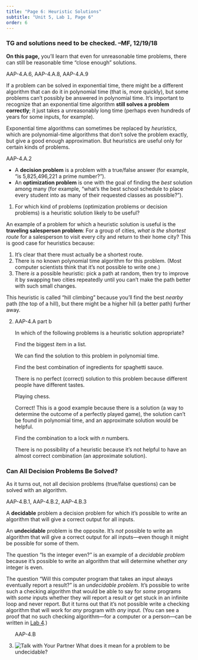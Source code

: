 ```yaml
---
title: "Page 6: Heuristic Solutions"
subtitle: "Unit 5, Lab 1, Page 6"
order: 6
---
```


::: todo
<h3>TG and solutions need to be checked. --MF, 12/19/18</h3>
:::

::: learn
**On this page,** you'll learn that even for
unreasonable time problems, there can still be reasonable time "close
enough" solutions.
:::

::: ap-standard
AAP-4.A.6, AAP-4.A.8, AAP-4.A.9
:::

If a problem can be solved in exponential time, there might be a
different algorithm that can do it in polynomial time (that is, more
quickly), but some problems can't possibly be answered in polynomial
time. It's important to recognize that an exponential time algorithm
**still solves a problem correctly**; it just takes a
unreasonably long time (perhaps even hundreds of years for some inputs,
for example).

Exponential time algorithms can sometimes be replaced by
<em>heuristics</em>, which are polynomial-time algorithms that don't
solve the problem exactly, but give a good enough approximation. But
heuristics are useful only for certain kinds of
problems.<!--Heuristics are useful when a problem has has a solution, and although we can't compute the solution in a practical amount a time, we can still find "pretty good" solutions.-->

::: vocabFullWidth
::: ap-standard
AAP-4.A.2
:::

<ul>

<li>A **decision problem** is a problem with a true/false
answer (for example, "is 5,825,496,221 a prime number?").</li>

<li>An **optimization problem** is one with the goal of
finding the <em>best</em> solution among many (for example, "what's the
best school schedule to place every student into as many of their
requested classes as possible?").</li>

</ul>
:::

::: forYouToDo
<ol>

<li>For which kind of problems (optimization problems or decision
problems) is a heuristic solution likely to be useful?</li>

</ol>
:::



An example of a problem for which a heuristic solution is useful is the
**traveling salesperson problem**: For a group of cities,
<em>what is the shortest route</em> for a salesperson to visit every
city and return to their home city? This is good case for heuristics
because:

<ol>

<li>It's clear that there must actually be a shortest route.</li>

<li>There is no known polynomial time algorithm for this problem. (Most
computer scientists think that it's not possible to write one.)</li>

<li>There <em>is</em> a possible heuristic: pick a path at random, then
try to improve it by swapping two cities repeatedly until you can't make
the path better with such small changes.</li>

</ol>

::: endnote
This heuristic is called "hill climbing" because you'll find the best
<em>nearby</em> path (the top of a hill), but there might be a higher
hill (a better path) further away.
:::



::: forYouToDo
<ol start="2">

<li>

::: ap-standard
AAP-4.A part b
:::

<!-- Question 2 -->

::: {.assessment-data type="multiplechoice" identifier="In which of the following problems is a heuristic solution appropriate?" hasinlinefeedback="true" maxchoices="1" responseidentifier="ri2" shuffle="true"}
::: prompt
In which of the following problems is a heuristic solution appropriate?
:::

::: {.choice identifier="c1"}
::: text
Find the biggest item in a list.
:::

::: feedback
We can find the solution to this problem in polynomial time.
:::
:::

::: {.choice identifier="c2"}
::: text
Find the best combination of ingredients for spaghetti sauce.
:::

::: feedback
There is no perfect (correct) solution to this problem because different
people have different tastes.
:::
:::

::: {.choice identifier="c3"}
::: text
Playing chess.
:::

::: feedback
Correct! This is a good example because there is a solution (a way to
determine the outcome of a perfectly played game), the solution can't be
found in polynomial time, and an approximate solution would be helpful.
:::
:::

::: {.choice identifier="c4"}
::: text
Find the combination to a lock with <em>n</em> numbers.
:::

::: feedback
There is no possibility of a heuristic because it's not helpful to have
an almost correct combination (an approximate solution).
:::
:::

::: {.responseDeclaration identifier="ri2"}
::: {.correctResponse identifier="c3"}
:::
:::
:::

</li>

</ol>
:::

<h3>Can All Decision Problems Be Solved?</h3>

As it turns out, not all decision problems (true/false questions) can
be solved with an algorithm.

::: vocabFullWidth
::: ap-standard
AAP-4.B.1, AAP-4.B.2, AAP-4.B.3
:::

A **decidable** problem a decision problem for which
it's possible to write an algorithm that will give a correct output for
all inputs.

An **undecidable** problem is the opposite. It's
<em>not</em> possible to write an algorithm that will give a correct
output for all inputs---even though it might be possible for some of
them.
:::

::: endnote
The question "Is the integer even?" is an example of a <em>decidable
problem</em> because it's possible to write an algorithm that will
determine whether <em>any</em> integer is even.

The question "Will this computer program that takes an input always
eventually report a result?" is an <em>undecidable problem</em>. It's
possible to write such a checking algorithm that would be able to say
for <em>some</em> programs with <em>some</em> inputs whether they will
report a result or get stuck in an infinite loop and never report. But
it turns out that it's not possible write a checking algorithm that will
work for <em>any</em> program with <em>any</em> input. (You can see a
proof that no such checking algorithm---for a computer or a person---can
be written in
<a href="/unit-5/lab-4/1-logical-inconsistency.html" title="Unit 5 Lab 4">Lab
4</a>.)
:::

::: forYouToDo
<ol start="3">

::: ap-standard
AAP-4.B
:::

<li><img src="/img/icons/talk-with-your-partner.png" title="Talk with Your Partner" alt="Talk with Your Partner" class="inline"/>
What does it mean for a problem to be undecidable?</li>

</ol>
:::
